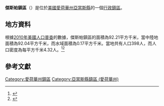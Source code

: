 {{noteTA
|G1=USState
|G2=地名
|G3=Unit
}}
{{Infobox settlement
|official_name            = 傑斯帕鎮區
|native_name = Jasper Township
|settlement_type          = [[行政鎮區|行政鎮區]]
|image_skyline            = 
|imagesize                = 
|image_map                = Map highlighting Jasper Township, Adams County, Iowa.svg
|mapsize                  = 250px
|pushpin_map  =USA Iowa
|pushpin_label = 傑斯帕鎮區
|pushpin_label_position   = top
|pushpin_map_caption      = 傑斯帕鎮區在愛荷華州的位置
|subdivision_type         = [[世界政區索引|國家]]
|subdivision_type1        = [[美国州份|州份]]
|subdivision_type2        = [[愛荷華州行政区划|縣]]
|subdivision_name         = [[美国|美国]]
|subdivision_name1        = [[愛荷華州|愛荷華州]]
|subdivision_name2        = [[亞當斯縣_(愛荷華州)|亞當斯縣]]
|elevation_ft             = 1201
|elevation_m              = 366
|timezone                 = [[北美中部時區|北美中部時區]]
|area_total_km2           = 92.21
|area_land_km2            = 92.04
|area_water_km2           = 0.17
|area_total_sq_mi         = 
|area_land_sq_mi          = 
|area_water_sq_mi         = 
|population_as_of         = [[2010年美國人口普查|2010]]
|population_footnotes     = 
|population_total         = 398
|population_density_km2   = auto
|population_density_sq_mi = auto
|utc_offset               = -6
|coordinates              = {{coord|40|56|41|N|94|45|45|W|type:city_region:US-AL_source:GNS-enwiki|display=inline,title}}
| coor_pinpoint           = 
| coordinates_footnotes   = 
|timezone_DST             = CDT
|utc_offset_DST           = -5
|postal_code_type         = [[美國郵區編號|郵區編號]]
|postal_code              = 
|area_code                = {{link-en|电话区号641|Area code 641|641}}
|blank_name = [[地名信息系统|GNIS ID]]
|blank_info = 468125
}}
'''傑斯帕鎮區'''（{{lang-en|Jasper Township}}）是位於[[美國|美國]][[愛荷華州|愛荷華州]][[亞當斯縣_(愛荷華州)|亞當斯縣]]的一個[[行政鎮區|行政鎮區]]。

== 地方資料 ==
根據[[2010年美國人口普查|2010年美國人口普查]]的數據，傑斯帕鎮區的面積為92.21平方千米，當中陸地面積為92.04平方千米，而水域面積為0.17平方千米。當地共有人口398人，而人口密度為每平方千米4.32人。<ref name="GR8">{{cite web|url=http://factfinder2.census.gov|publisher=[[美国人口调查局|美国人口调查局]]|accessdate=2011-05-14|title=American FactFinder|archive-date=2013-09-11|archive-url=https://web.archive.org/web/20130911234518/http://factfinder2.census.gov/|dead-url=no}}</ref><ref>{{cite web|url=https://www.citypopulation.de/en/usa/iowa/admin/|title=USA: Iowa (Counties and Townships) - City Population}}</ref>

== 參考文獻 ==
{{reflist}}

{{亞當斯縣 (愛荷華州)}}

{{DEFAULTSORT:Jasper Township}}
[[Category:愛荷華州鎮區|Category:愛荷華州鎮區]]
[[Category:亞當斯縣鎮區_(愛荷華州)|Category:亞當斯縣鎮區 (愛荷華州)]]

{{Iowa-geo-stub}}